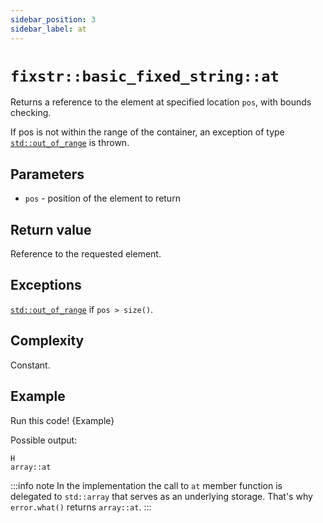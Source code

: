 ```yaml
---
sidebar_position: 3
sidebar_label: at
---
```

# `fixstr::basic_fixed_string::at`


<CppOverloadList>
    <CppOverload num={1} code={Overload1} />
    <CppOverload num={2} code={Overload2} />
</CppOverloadList>

Returns a reference to the element at specified location `pos`, with bounds checking.

If pos is not within the range of the container, an exception of type [`std::out_of_range`](https://en.cppreference.com/w/cpp/error/out_of_range) is thrown.

## Parameters

* `pos`	-	position of the element to return

## Return value

Reference to the requested element.

## Exceptions

[`std::out_of_range`](https://en.cppreference.com/w/cpp/error/out_of_range) if `pos > size()`.

## Complexity

Constant.

## Example

<LinkButton link="https://godbolt.org/z/xWcGTdE9h">Run this code!</LinkButton>
<CodeBlock className="language-cpp">{Example}</CodeBlock>

Possible output:
```
H
array::at
```

:::info note
In the implementation the call to `at` member function is delegated to `std::array` that serves as an underlying storage. That's why `error.what()` returns `array::at`.
:::
